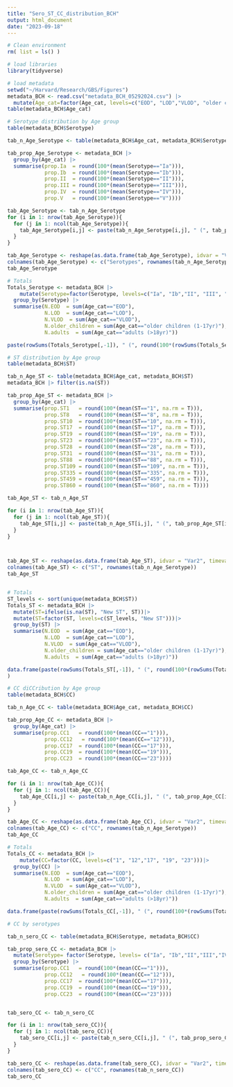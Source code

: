 ```yaml
---
title: "Sero_ST_CC_distribution_BCH"
output: html_document
date: "2023-09-18"
---
```


```r
# Clean environment
rm( list = ls() )

# load libraries
library(tidyverse)

# load metadata
setwd("~/Harvard/Research/GBS/Figures")
metadata_BCH <- read.csv("metadata_BCH_05292024.csv") |> 
  mutate(Age_cat=factor(Age_cat, levels=c("EOD", "LOD","VLOD", "older children (1-17yr)", "adults (>18yr)")))
table(metadata_BCH$Age_cat)
```

```r
# Serotype distribution by Age group
table(metadata_BCH$Serotype)

tab_n_Age_Serotype <- table(metadata_BCH$Age_cat, metadata_BCH$Serotype)

tab_prop_Age_Serotype <- metadata_BCH |>
  group_by(Age_cat) |>
  summarise(prop.Ia  = round(100*(mean(Serotype=="Ia"))),
            prop.Ib  = round(100*(mean(Serotype=="Ib"))),
            prop.II  = round(100*(mean(Serotype=="II"))),
            prop.III = round(100*(mean(Serotype=="III"))),
            prop.IV  = round(100*(mean(Serotype=="IV"))),
            prop.V   = round(100*(mean(Serotype=="V"))))

tab_Age_Serotype <- tab_n_Age_Serotype
for (i in 1: nrow(tab_Age_Serotype)){
  for (j in 1: ncol(tab_Age_Serotype)){
    tab_Age_Serotype[i,j] <- paste(tab_n_Age_Serotype[i,j], " (", tab_prop_Age_Serotype[i,j+1], "%)", sep="")
  }
}

tab_Age_Serotype <- reshape(as.data.frame(tab_Age_Serotype), idvar = "Var2", timevar = "Var1", direction = "wide")
colnames(tab_Age_Serotype) <- c("Serotypes", rownames(tab_n_Age_Serotype))
tab_Age_Serotype

# Totals
Totals_Serotype <- metadata_BCH |>
    mutate(Serotype=factor(Serotype, levels=c("Ia", "Ib","II", "III", "IV", "V")))|>
  group_by(Serotype) |>
  summarise(N.EOD  = sum(Age_cat=="EOD"),
            N.LOD  = sum(Age_cat=="LOD"),
            N.VLOD  = sum(Age_cat=="VLOD"),
            N.older_children = sum(Age_cat=="older children (1-17yr)"),
            N.adults  = sum(Age_cat=="adults (>18yr)"))

paste(rowSums(Totals_Serotype[,-1]), " (", round(100*(rowSums(Totals_Serotype[,-1])/87)), "%)", sep="")

```

```r
# ST distribution by Age group
table(metadata_BCH$ST)

tab_n_Age_ST <- table(metadata_BCH$Age_cat, metadata_BCH$ST)
metadata_BCH |> filter(is.na(ST))

tab_prop_Age_ST <- metadata_BCH |>
  group_by(Age_cat) |>
  summarise(prop.ST1   = round(100*(mean(ST=="1", na.rm = T))),
            prop.ST8   = round(100*(mean(ST=="8", na.rm = T))),
            prop.ST10  = round(100*(mean(ST=="10", na.rm = T))),
            prop.ST17  = round(100*(mean(ST=="17", na.rm = T))),
            prop.ST19  = round(100*(mean(ST=="19", na.rm = T))),
            prop.ST23  = round(100*(mean(ST=="23", na.rm = T))),
            prop.ST28  = round(100*(mean(ST=="28", na.rm = T))),
            prop.ST31  = round(100*(mean(ST=="31", na.rm = T))),
            prop.ST88  = round(100*(mean(ST=="88", na.rm = T))),
            prop.ST109 = round(100*(mean(ST=="109", na.rm = T))),
            prop.ST335 = round(100*(mean(ST=="335", na.rm = T))),
            prop.ST459 = round(100*(mean(ST=="459", na.rm = T))),
            prop.ST860 = round(100*(mean(ST=="860", na.rm = T))))

tab_Age_ST <- tab_n_Age_ST

for (i in 1: nrow(tab_Age_ST)){
  for (j in 1: ncol(tab_Age_ST)){
    tab_Age_ST[i,j] <- paste(tab_n_Age_ST[i,j], " (", tab_prop_Age_ST[i,j+1], "%)", sep="")
  }
}



tab_Age_ST <- reshape(as.data.frame(tab_Age_ST), idvar = "Var2", timevar = "Var1", direction = "wide")
colnames(tab_Age_ST) <- c("ST", rownames(tab_n_Age_Serotype))
tab_Age_ST


# Totals
ST_levels <- sort(unique(metadata_BCH$ST))
Totals_ST <- metadata_BCH |> 
  mutate(ST=ifelse(is.na(ST), "New ST", ST))|>
  mutate(ST=factor(ST, levels=c(ST_levels, "New ST")))|>
  group_by(ST) |>
  summarise(N.EOD  = sum(Age_cat=="EOD"),
            N.LOD  = sum(Age_cat=="LOD"),
            N.VLOD  = sum(Age_cat=="VLOD"),
            N.older_children = sum(Age_cat=="older children (1-17yr)"),
            N.adults  = sum(Age_cat=="adults (>18yr)"))

data.frame(paste(rowSums(Totals_ST[,-1]), " (", round(100*(rowSums(Totals_ST[,-1])/87)), "%)", sep="")
)
```

```r
# CC diCCribution by Age group
table(metadata_BCH$CC)

tab_n_Age_CC <- table(metadata_BCH$Age_cat, metadata_BCH$CC)

tab_prop_Age_CC <- metadata_BCH |>
  group_by(Age_cat) |>
  summarise(prop.CC1   = round(100*(mean(CC=="1"))),
            prop.CC12   = round(100*(mean(CC=="12"))),
            prop.CC17  = round(100*(mean(CC=="17"))),
            prop.CC19  = round(100*(mean(CC=="19"))),
            prop.CC23  = round(100*(mean(CC=="23"))))

tab_Age_CC <- tab_n_Age_CC

for (i in 1: nrow(tab_Age_CC)){
  for (j in 1: ncol(tab_Age_CC)){
    tab_Age_CC[i,j] <- paste(tab_n_Age_CC[i,j], " (", tab_prop_Age_CC[i,j+1], "%)", sep="")
  }
}

tab_Age_CC <- reshape(as.data.frame(tab_Age_CC), idvar = "Var2", timevar = "Var1", direction = "wide")
colnames(tab_Age_CC) <- c("CC", rownames(tab_n_Age_Serotype))
tab_Age_CC

# Totals
Totals_CC <- metadata_BCH |>
    mutate(CC=factor(CC, levels=c("1", "12","17", "19", "23")))|>
  group_by(CC) |>
  summarise(N.EOD  = sum(Age_cat=="EOD"),
            N.LOD  = sum(Age_cat=="LOD"),
            N.VLOD  = sum(Age_cat=="VLOD"),
            N.older_children = sum(Age_cat=="older children (1-17yr)"),
            N.adults  = sum(Age_cat=="adults (>18yr)"))

data.frame(paste(rowSums(Totals_CC[,-1]), " (", round(100*(rowSums(Totals_CC[,-1])/87)), "%)", sep=""))
```


```r
# CC by serotypes

tab_n_sero_CC <- table(metadata_BCH$Serotype, metadata_BCH$CC)

tab_prop_sero_CC <- metadata_BCH |>
  mutate(Serotype= factor(Serotype, levels= c("Ia", "Ib","II","III","IV","V")))|>
  group_by(Serotype) |>
  summarise(prop.CC1   = round(100*(mean(CC=="1"))),
            prop.CC12   = round(100*(mean(CC=="12"))),
            prop.CC17  = round(100*(mean(CC=="17"))),
            prop.CC19  = round(100*(mean(CC=="19"))),
            prop.CC23  = round(100*(mean(CC=="23"))))


tab_sero_CC <- tab_n_sero_CC

for (i in 1: nrow(tab_sero_CC)){
  for (j in 1: ncol(tab_sero_CC)){
    tab_sero_CC[i,j] <- paste(tab_n_sero_CC[i,j], " (", tab_prop_sero_CC[i,j+1], "%)", sep="")
  }
}

tab_sero_CC <- reshape(as.data.frame(tab_sero_CC), idvar = "Var2", timevar = "Var1", direction = "wide")
colnames(tab_sero_CC) <- c("CC", rownames(tab_n_sero_CC))
tab_sero_CC

```
